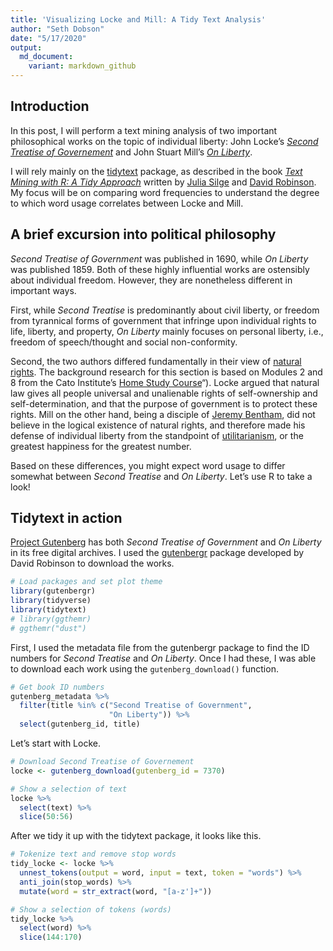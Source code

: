 ```yaml
---
title: 'Visualizing Locke and Mill: A Tidy Text Analysis'
author: "Seth Dobson"
date: "5/17/2020"
output:
  md_document:
    variant: markdown_github
---
```


## Introduction

In this post, I will perform a text mining analysis of two important philosophical works on the topic of individual liberty: John Locke's [*Second Treatise of Governement*](https://en.wikipedia.org/wiki/Two_Treatises_of_Government) and John Stuart Mill's [*On Liberty*](https://en.wikipedia.org/wiki/On_Liberty). 

I will rely mainly on the [tidytext](https://cran.r-project.org/web/packages/tidytext/vignettes/tidytext.html) package, as described in the book [*Text Mining with R: A Tidy Approach*](https://www.tidytextmining.com/) written by [Julia Silge](https://juliasilge.com/) and [David Robinson](http://varianceexplained.org/about/). My focus will be on comparing word frequencies to understand the degree to which word usage correlates between Locke and Mill.

## A brief excursion into political philosophy

*Second Treatise of Government* was published in 1690, while *On Liberty* was published 1859. Both of these highly influential works are ostensibly about individual freedom. However, they are nonetheless different in important ways. 

First, while *Second Treatise* is predominantly about civil liberty, or freedom from tyrannical forms of government that infringe upon individual rights to life, liberty, and property, *On Liberty* mainly focuses on personal liberty, i.e., freedom of speech/thought and social non-conformity.

Second, the two authors differed fundamentally in their view of [natural rights](https://en.wikipedia.org/wiki/Natural_and_legal_rights). The background research for this section is based on Modules 2 and 8 from the Cato Institute's [Home Study Course](https://www.cato.org/cato-university/home-study-course)"). Locke argued that natural law gives all people universal and unalienable rights of self-ownership and self-determination, and that the purpose of government is to protect these rights. Mill on the other hand, being a disciple of [Jeremy Bentham](https://en.wikipedia.org/wiki/Jeremy_Bentham), did not believe in the logical existence of natural rights, and therefore made his defense of individual liberty from the standpoint of [utilitarianism](https://en.wikipedia.org/wiki/Utilitarianism), or the greatest happiness for the greatest number.

Based on these differences, you might expect word usage to differ somewhat between *Second Treatise* and *On Liberty*. Let's use R to take a look!

## Tidytext in action

[Project Gutenberg](https://www.gutenberg.org/) has both *Second Treatise of Government* and *On Liberty* in its free digital archives. I used the [gutenbergr](https://cran.r-project.org/web/packages/gutenbergr/vignettes/intro.html) package developed by David Robinson to download the works.

```r
# Load packages and set plot theme
library(gutenbergr)
library(tidyverse)
library(tidytext)
# library(ggthemr)
# ggthemr("dust")

```

First, I used the metadata file from the gutenbergr package to find the ID numbers for *Second Treatise* and *On Liberty*. Once I had these, I was able to download each work using the `gutenberg_download()` function.

```r
# Get book ID numbers
gutenberg_metadata %>% 
  filter(title %in% c("Second Treatise of Government",
                      "On Liberty")) %>% 
  select(gutenberg_id, title)

```

Let's start with Locke.

```r
# Download Second Treatise of Governement
locke <- gutenberg_download(gutenberg_id = 7370)

# Show a selection of text
locke %>% 
  select(text) %>% 
  slice(50:56)

```

After we tidy it up with the tidytext package, it looks like this.

```r
# Tokenize text and remove stop words
tidy_locke <- locke %>% 
  unnest_tokens(output = word, input = text, token = "words") %>%
  anti_join(stop_words) %>% 
  mutate(word = str_extract(word, "[a-z']+"))

# Show a selection of tokens (words)
tidy_locke %>% 
  select(word) %>% 
  slice(144:170)

```